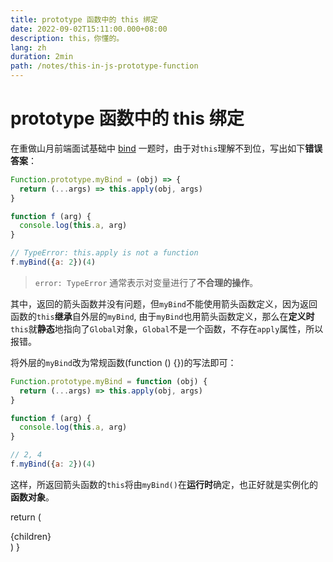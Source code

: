 ```yaml
---
title: prototype 函数中的 this 绑定
date: 2022-09-02T15:11:00.000+08:00
description: this，你懂的。
lang: zh
duration: 2min
path: /notes/this-in-js-prototype-function
---
```


# prototype 函数中的 this 绑定
在重做山月前端面试基础中 [bind](https://q.shanyue.tech/fe/js/32.html) 一题时，由于对`this`理解不到位，写出如下**错误答案**：

``` js
Function.prototype.myBind = (obj) => {
  return (...args) => this.apply(obj, args)
}

function f (arg) {
  console.log(this.a, arg)
}

// TypeError: this.apply is not a function
f.myBind({a: 2})(4)
```

> `error: TypeError` 通常表示对变量进行了**不合理的操作**。

其中，返回的箭头函数并没有问题，但`myBind`不能使用箭头函数定义，因为返回函数的`this`**继承**自外层的`myBind`,
由于`myBind`也用箭头函数定义，那么在**定义时**`this`就**静态**地指向了`Global`对象，`Global`不是一个函数，不存在`apply`属性，所以报错。

将外层的`myBind`改为常规函数(function () \{\})的写法即可：

``` js
Function.prototype.myBind = function (obj) {
  return (...args) => this.apply(obj, args)
}

function f (arg) {
  console.log(this.a, arg)
}

// 2, 4
f.myBind({a: 2})(4)
```

这样，所返回箭头函数的`this`将由`myBind()`在**运行时**确定，也正好就是实例化的**函数对象**。

  return (
    <article className="prose">
      {children}
    </article>
  )
}